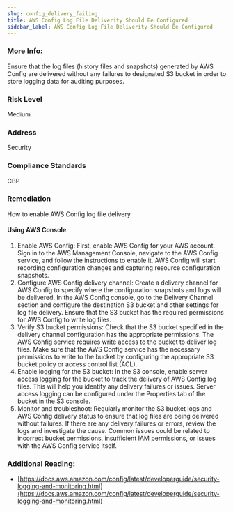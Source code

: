 ```yaml
---
slug: config_delivery_failing
title: AWS Config Log File Deliverity Should Be Configured
sidebar_label: AWS Config Log File Deliverity Should Be Configured
---
```


### More Info:

Ensure that the log files (history files and snapshots) generated by AWS Config are delivered without any failures to designated S3 bucket in order to store logging data for auditing purposes.

### Risk Level

Medium

### Address

Security

### Compliance Standards

CBP

### Remediation

How to enable AWS Config log file delivery

#### Using AWS Console

1. Enable AWS Config: First, enable AWS Config for your AWS account. Sign in to the AWS Management Console, navigate to the AWS Config service, and follow the instructions to enable it. AWS Config will start recording configuration changes and capturing resource configuration snapshots.
2. Configure AWS Config delivery channel: Create a delivery channel for AWS Config to specify where the configuration snapshots and logs will be delivered. In the AWS Config console, go to the Delivery Channel section and configure the destination S3 bucket and other settings for log file delivery. Ensure that the S3 bucket has the required permissions for AWS Config to write log files.
3. Verify S3 bucket permissions: Check that the S3 bucket specified in the delivery channel configuration has the appropriate permissions. The AWS Config service requires write access to the bucket to deliver log files. Make sure that the AWS Config service has the necessary permissions to write to the bucket by configuring the appropriate S3 bucket policy or access control list (ACL).
4. Enable logging for the S3 bucket: In the S3 console, enable server access logging for the bucket to track the delivery of AWS Config log files. This will help you identify any delivery failures or issues. Server access logging can be configured under the Properties tab of the bucket in the S3 console.
5. Monitor and troubleshoot: Regularly monitor the S3 bucket logs and AWS Config delivery status to ensure that log files are being delivered without failures. If there are any delivery failures or errors, review the logs and investigate the cause. Common issues could be related to incorrect bucket permissions, insufficient IAM permissions, or issues with the AWS Config service itself.

### Additional Reading:

- [https://docs.aws.amazon.com/config/latest/developerguide/security-logging-and-monitoring.html](https://docs.aws.amazon.com/config/latest/developerguide/security-logging-and-monitoring.html) 


